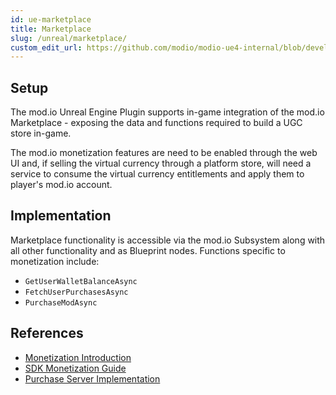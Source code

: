 ```yaml
---
id: ue-marketplace
title: Marketplace
slug: /unreal/marketplace/
custom_edit_url: https://github.com/modio/modio-ue4-internal/blob/develop/Plugins/Modio/Doc/marketplace.mdx
---
```


## Setup

The mod.io Unreal Engine Plugin supports in-game integration of the mod.io Marketplace - exposing the data and functions required to build a UGC store in-game.

The mod.io monetization features are need to be enabled through the web UI and, if selling the virtual currency through a platform store, will need a service to consume the virtual currency entitlements and apply them to player's mod.io account.

## Implementation
Marketplace functionality is accessible via the mod.io Subsystem along with all other functionality and as Blueprint nodes. Functions specific to monetization include:

- `GetUserWalletBalanceAsync`
- `FetchUserPurchasesAsync`
- `PurchaseModAsync`

## References

* [Monetization Introduction](/monetization/)
* [SDK Monetization Guide](/cppsdk/getting-started/#monetization)
* [Purchase Server Implementation](/web-services/marketplace/overview/)
